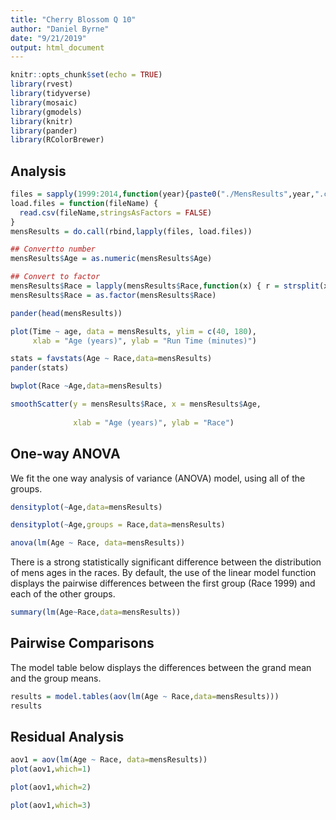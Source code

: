 ```yaml
---
title: "Cherry Blossom Q 10"
author: "Daniel Byrne"
date: "9/21/2019"
output: html_document
---
```


```r
knitr::opts_chunk$set(echo = TRUE)
library(rvest)
library(tidyverse)
library(mosaic)
library(gmodels)
library(knitr)
library(pander)
library(RColorBrewer)
```


## Analysis

```r
files = sapply(1999:2014,function(year){paste0("./MensResults",year,".csv")})
load.files = function(fileName) {
  read.csv(fileName,stringsAsFactors = FALSE)
}
mensResults = do.call(rbind,lapply(files, load.files))

## Convertto number
mensResults$Age = as.numeric(mensResults$Age)

## Convert to factor
mensResults$Race = lapply(mensResults$Race,function(x) { r = strsplit(x, " ")}[[1]][1])
mensResults$Race = as.factor(mensResults$Race)

pander(head(mensResults))
```


```r
plot(Time ~ age, data = mensResults, ylim = c(40, 180),
     xlab = "Age (years)", ylab = "Run Time (minutes)")
```

```r
stats = favstats(Age ~ Race,data=mensResults)
pander(stats)
```

```r
bwplot(Race ~Age,data=mensResults)
```

```r

smoothScatter(y = mensResults$Race, x = mensResults$Age,
              
              xlab = "Age (years)", ylab = "Race")
```

## One-way ANOVA

We fit the one way analysis of variance (ANOVA) model, using all of the groups.

```r
densityplot(~Age,data=mensResults)
```

```r
densityplot(~Age,groups = Race,data=mensResults)
```
```r
anova(lm(Age ~ Race, data=mensResults))
```

There is a strong statistically significant difference between the distribution of mens ages in the races. By default, the use of the linear model function displays the pairwise differences between the first group (Race 1999) and each of the other groups.


```r
summary(lm(Age~Race,data=mensResults))
```

## Pairwise Comparisons

The model table below displays the differences between the grand mean and the group means.

```r
results = model.tables(aov(lm(Age ~ Race,data=mensResults)))
results
```

## Residual Analysis

```r
aov1 = aov(lm(Age ~ Race, data=mensResults))
plot(aov1,which=1)
```

```r
plot(aov1,which=2)
```


```r
plot(aov1,which=3)
```

